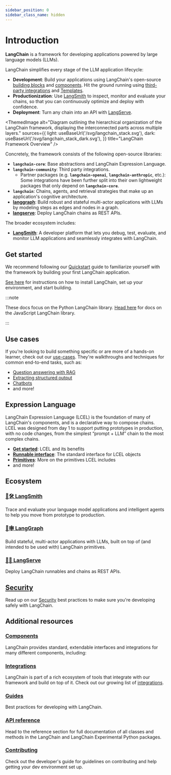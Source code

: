 ```yaml
---
sidebar_position: 0
sidebar_class_name: hidden
---
```


# Introduction


**LangChain** is a framework for developing applications powered by large language models (LLMs).

LangChain simplifies every stage of the LLM application lifecycle:
- **Development**: Build your applications using LangChain's open-source [building blocks](/docs/expression_language/) and [components](/docs/modules/). Hit the ground running using [third-party integrations](/docs/integrations/platforms/) and [Templates](/docs/templates).
- **Productionization**: Use [LangSmith](/docs/langsmith/) to inspect, monitor and evaluate your chains, so that you can continuously optimize and deploy with confidence.
- **Deployment**: Turn any chain into an API with [LangServe](/docs/langserve).


<ThemedImage
  alt="Diagram outlining the hierarchical organization of the LangChain framework, displaying the interconnected parts across multiple layers."
  sources={{
    light: useBaseUrl('/svg/langchain_stack.svg'),
    dark: useBaseUrl('/svg/langchain_stack_dark.svg'),
  }}
  title="LangChain Framework Overview"
/>

Concretely, the framework consists of the following open-source libraries:

- **`langchain-core`**: Base abstractions and LangChain Expression Language.
- **`langchain-community`**: Third party integrations.
  - Partner packages (e.g. **`langchain-openai`**, **`langchain-anthropic`**, etc.): Some integrations have been further split into their own lightweight packages that only depend on **`langchain-core`**.
- **`langchain`**: Chains, agents, and retrieval strategies that make up an application's cognitive architecture.
- **[langgraph](https://langchain-ai.github.io/langgraph/)**: Build robust and stateful multi-actor applications with LLMs by modeling steps as edges and nodes in a graph.
- **[langserve](/docs/langserve)**: Deploy LangChain chains as REST APIs.

The broader ecosystem includes:

- **[LangSmith](/docs/langsmith)**: A developer platform that lets you debug, test, evaluate, and monitor LLM applications and seamlessly integrates with LangChain.

## Get started

We recommend following our [Quickstart](/docs/get_started/quickstart) guide to familiarize yourself with the framework by building your first LangChain application.

[See here](/docs/get_started/installation) for instructions on how to install LangChain, set up your environment, and start building.

:::note

These docs focus on the Python LangChain library. [Head here](https://js.langchain.com) for docs on the JavaScript LangChain library.

:::

## Use cases

If you're looking to build something specific or are more of a hands-on learner, check out our [use-cases](/docs/use_cases).
They're walkthroughs and techniques for common end-to-end tasks, such as:

- [Question answering with RAG](/docs/use_cases/question_answering/)
- [Extracting structured output](/docs/use_cases/extraction/)
- [Chatbots](/docs/use_cases/chatbots/)
- and more!


## Expression Language

LangChain Expression Language (LCEL) is the foundation of many of LangChain's components, and is a declarative way to compose chains. LCEL was designed from day 1 to support putting prototypes in production, with no code changes, from the simplest “prompt + LLM” chain to the most complex chains.

- **[Get started](/docs/expression_language/)**: LCEL and its benefits
- **[Runnable interface](/docs/expression_language/interface)**: The standard interface for LCEL objects
- **[Primitives](/docs/expression_language/primitives)**: More on the primitives LCEL includes
- and more!

## Ecosystem

### [🦜🛠️ LangSmith](/docs/langsmith)
Trace and evaluate your language model applications and intelligent agents to help you move from prototype to production.

### [🦜🕸️ LangGraph](https://langchain-ai.github.io/langgraph/)
Build stateful, multi-actor applications with LLMs, built on top of (and intended to be used with) LangChain primitives.

### [🦜🏓 LangServe](/docs/langserve)
Deploy LangChain runnables and chains as REST APIs.

## [Security](/docs/security)
Read up on our [Security](/docs/security) best practices to make sure you're developing safely with LangChain.

## Additional resources

### [Components](/docs/modules/)
LangChain provides standard, extendable interfaces and integrations for many different components, including:

### [Integrations](/docs/integrations/providers/)
LangChain is part of a rich ecosystem of tools that integrate with our framework and build on top of it. Check out our growing list of [integrations](/docs/integrations/providers/).

### [Guides](/docs/guides/)
Best practices for developing with LangChain.

### [API reference](https://api.python.langchain.com)
Head to the reference section for full documentation of all classes and methods in the LangChain and LangChain Experimental Python packages.

### [Contributing](/docs/contributing)
Check out the developer's guide for guidelines on contributing and help getting your dev environment set up.
